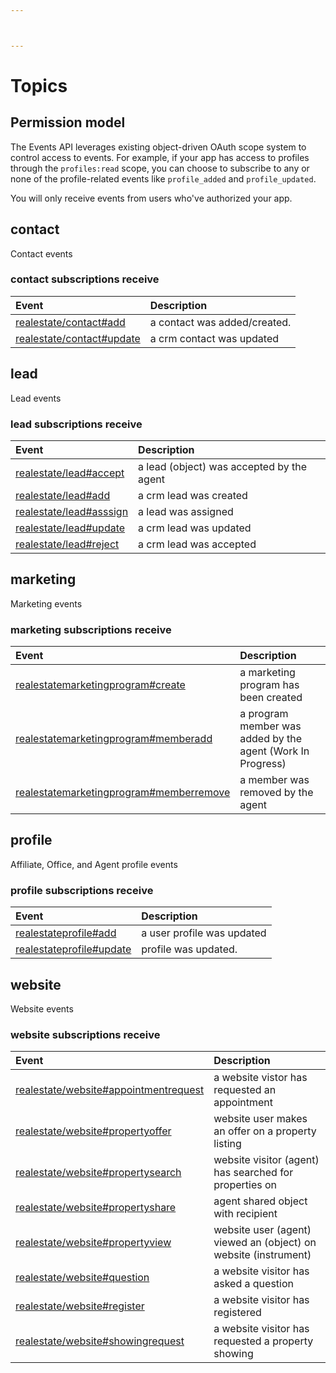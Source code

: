 ```yaml
---



---
```

# Topics

## Permission model

The Events API leverages existing object-driven OAuth scope system to
control access to events. For example, if your app has access to profiles
through the `profiles:read` scope, you can choose to subscribe to any or
none of the profile-related events like `profile_added` and
`profile_updated`.

You will only receive events from users who've authorized your app.


## contact


Contact events


### contact subscriptions receive

| Event | Description |
| :---- | :---------- |
| [realestate/contact#add](#add) | a contact was added/created. |
| [realestate/contact#update](#update) | a crm contact was updated |
## 



## lead


Lead events


### lead subscriptions receive

| Event | Description |
| :---- | :---------- |
| [realestate/lead#accept](#accept) | a lead (object) was accepted by the agent |
| [realestate/lead#add](#add) | a crm lead was created |
| [realestate/lead#asssign](#asssign) | a lead was assigned |
| [realestate/lead#update](#update) | a crm lead was updated |
| [realestate/lead#reject](#reject) | a crm lead was accepted |
## 



## marketing


Marketing events


### marketing subscriptions receive

| Event | Description |
| :---- | :---------- |
| [realestatemarketingprogram#create](#marketingprogram#create) | a marketing program has been created |
| [realestatemarketingprogram#memberadd](#marketingprogram#memberadd) | a program member was added by the agent (Work In Progress) |
| [realestatemarketingprogram#memberremove](#marketingprogram#memberremove) | a member was removed by the agent |
## 



## profile


Affiliate, Office, and Agent profile events


### profile subscriptions receive

| Event | Description |
| :---- | :---------- |
| [realestateprofile#add](#profile#add) | a user profile was updated |
| [realestateprofile#update](#profile#update) | profile was updated. |
## 



## website


Website events


### website subscriptions receive

| Event | Description |
| :---- | :---------- |
| [realestate/website#appointmentrequest](#appointmentrequest) | a website vistor has requested an appointment |
| [realestate/website#propertyoffer](#propertyoffer) | website user makes an offer on a property listing |
| [realestate/website#propertysearch](#propertysearch) | website visitor (agent) has searched for properties on |
| [realestate/website#propertyshare](#propertyshare) | agent shared object with recipient |
| [realestate/website#propertyview](#propertyview) | website user (agent) viewed an (object) on website (instrument) |
| [realestate/website#question](#question) | a website visitor has asked a question |
| [realestate/website#register](#register) | a website visitor has registered |
| [realestate/website#showingrequest](#showingrequest) | a website visitor has requested a property showing |
## 



